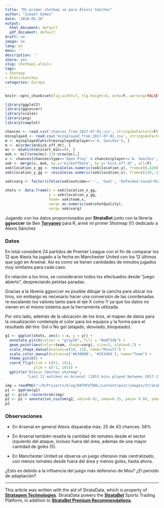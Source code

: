```yaml
---
title: "Mi primer shotmap va para Alexis Sánchez"
author: "Ismael Gómez"
date: '2018-05-28'
output:
  html_document: default
  pdf_document: default
draft: no
image: no
lang: es
menu: ''
description: ''
share: yes
slug: shotmap1-alexis
tags:
- Shotmap
- AlexisSanchez
categories: Europa
---
```



```r
knitr::opts_chunk$set(fig.width=7, fig.height=5, echo=F, warning=FALSE, message=FALSE)
```

```r
library(ggplot2)
library(ggsoccer)
library(scales)
library(png)
library(cowplot)
```

```r
chances <- read.csv('chances_from_2017-07-01.csv', stringsAsFactors=F)
minsplayed <- read.csv('minsplayed_from_2017-07-01.csv', stringsAsFactors=F)
m <- minsplayed[which(minsplayed$player=='A. Sanchez'), ]
m <- m[order(m$kick_off_dt), ]
mc <- m[which(m$start_min==0), ]
mok <- mc[(nrow(mc)-23):nrow(mc),]
x <- chances[chances$type=='Open Play' & chances$player=='A. Sanchez', ]
xok <- merge(x, mok, by.x='kickoffDate', by.y='kick_off_dt', all=F)
xok$location_x_gg <- rescale(as.numeric(xok$location_y), from=c(0,420), to=c(100,0))
xok$location_y_gg <- rescale(as.numeric(xok$location_x), from=c(136,-136), to=c(0,100))

xok$varg <- factor(ifelse(xok$outcome=='-', 'Goal', 'Defended-Saved-Missed'))
        
shots <- data.frame(x = xok$location_x_gg,
                    y = xok$location_y_gg,
                    team= xok$team.x,
                    varq= as.numeric(xok$shotQuality),
                    varg= xok$varg)
```

Jugando con los datos proporcionados por **StrataBet** junto con la librería **ggsoccer** de  Ben [**Torvaney**](https://twitter.com/Torvaney) para R, armé mi primer Shotmap (!!) dedicado a Alexis Sánchez

### Datos

En total consideré 24 partidos de Premier League con el fin de comparar los 12 que Alexis ha jugado a la fecha en Manchester United con los 12 últimos que jugó en Arsenal. Así es como se tienen cantidades de minutos jugados muy similares para cada caso. 

En relación a los tiros, se consideraron todos los efectuados desde "juego abierto", despreciando pelotas paradas.

Gracias a la librería ggsoccer es posible dibujar la cancha para ubicar los tiros, sin embargo es necesario hacer una conversión de las coordenadas re escalando los valores tanto para el eje X como Y ya que los datos no vienen en el mismo sistema que la herramienta utilizada.

Por otro lado, además de la ubicación de los tiros, el mapeo de datos para la visualización contempla el color para los equipos y la forma para el resultado del tiro: Gol o No gol (atajado, desviado, bloqueado).

```r
g1 <- ggplot(shots, aes(x = x, y = y)) +
  annotate_pitch(colour = "gray50", fill = "#e0f3db") +
  geom_point(aes(color=team, shape=varg), size=3, alpha=0.7) +
  scale_shape_manual(values=c(16, 15), name="Result") +
  scale_color_manual(values=c('#b30000', '#253494'), name="Team") +
  theme_pitch() +
  coord_flip(xlim = c(51, 101),
             ylim = c(-1, 101)) +
  ggtitle("Alexis Sánchez shotmap",
          "Last 12 matches on Arsenal (1053 mins played between 2017-11-18 & 2018-01-03)\nFirst 12 matches on MU (1048 mins played between 2018-01-31 & 2018-05-13)")

img = readPNG("~/R/Projects/blog/DATOFUTBOL/content/post/images/StrataBetLogo.png")
p1 <- ggdraw(g1)
g2 <- grid::rasterGrob(img)
p2 <- p1 + annotation_custom(g2, xmin=0.02, xmax=0.15, ymin= 0.08, ymax=0.18)
p2

```

### Observaciones

* En Arsenal en general Alexis disparaba más: 25 de 43 chances: 58%

* En Arsenal también resalta la cantidad de remates desde el sector izquierdo del ataque, incluso fuera del área, además de una mayor cantidad de goles (5).

* En Manchester United se observa un juego ofensivo más centralizado, con menos remates desde fuera del área y menos goles, hasta ahora.

¿Esto es debido a la influencia del juego más defensivo de Mou? 
¿El periodo de adaptación?

***

This article was written with the aid of StrataData, which is property of [**Stratagem Technologies**](http://www.stratagem.co/). StrataData powers the [**StrataBet**](http://www.stratabet.com/) Sports Trading Platform, in addition to [**StrataBet Premium Recommendations**](https://stratatips.co/).
